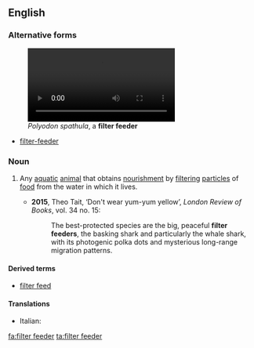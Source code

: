 ==English==
{{wikipedia}}
===Alternative forms===
[[File:American paddlefish filter feeding.webm|thumb|''Polyodon spathula'', a '''filter feeder''']]
*[[filter-feeder]]

===Noun===
{{en-noun|head=[[filter]] [[feeder]]}}

# {{context|biology|lang=en}} Any [[aquatic]] [[animal]] that obtains [[nourishment]] by [[filtering]] [[particle]]s of [[food]] from the water in which it lives.
#*'''2015''', Theo Tait, ‘Don't wear yum-yum yellow’, ''London Review of Books'', vol. 34 no. 15:
#*:The best-protected species are the big, peaceful '''filter feeders''', the basking shark and particularly the whale shark, with its photogenic polka dots and mysterious long-range migration patterns. 

====Derived terms====
*[[filter feed]]

====Translations====
{{trans-top|animal}}
* Italian: {{t|it|filtratore|f}}
{{trans-mid}}
{{trans-bottom}}

[[fa:filter feeder]]
[[ta:filter feeder]]